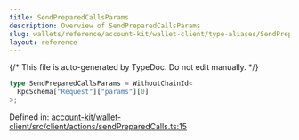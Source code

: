 ```yaml
---
title: SendPreparedCallsParams
description: Overview of SendPreparedCallsParams
slug: wallets/reference/account-kit/wallet-client/type-aliases/SendPreparedCallsParams
layout: reference
---
```


{/* This file is auto-generated by TypeDoc. Do not edit manually. */}

```ts
type SendPreparedCallsParams = WithoutChainId<
  RpcSchema["Request"]["params"][0]
>;
```

Defined in: [account-kit/wallet-client/src/client/actions/sendPreparedCalls.ts:15](https://github.com/alchemyplatform/aa-sdk/blob/17aad1f572375d42a06c7e3238078a88a435d459/account-kit/wallet-client/src/client/actions/sendPreparedCalls.ts#L15)
